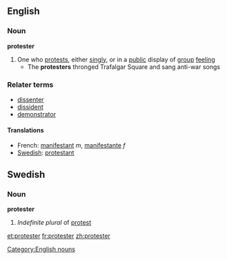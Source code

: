 ==English==

===Noun===
'''protester'''
#One who [[protest]]s, either [[singly]], or in a [[public]] display of [[group]] [[feeling]]
#* The '''protesters''' thronged Trafalgar Square and sang anti-war songs

===Relater terms===
*[[dissenter]]
*[[dissident]]
*[[demonstrator]]

====Translations====
*French: [[manifestant]] ''m'', [[manifestante]] ''f''
*[[w:Swedish language|Swedish]]: [[protestant]]

[[Category:English nouns]]

==Swedish==
===Noun===
'''protester'''

#''Indefinite plural'' of [[protest#Swedish|protest]]

[[et:protester]]
[[fr:protester]]
[[zh:protester]]